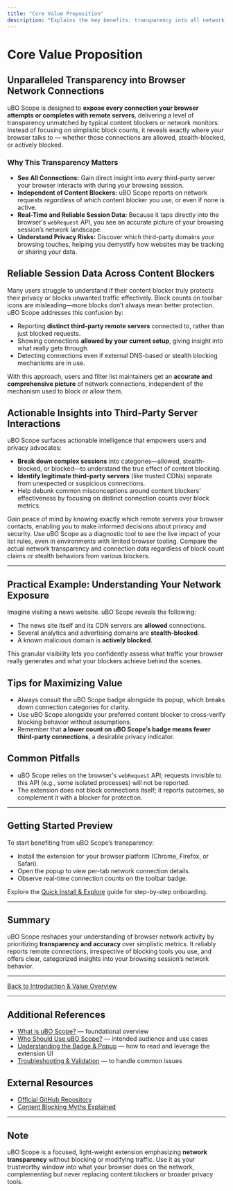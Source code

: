 ```yaml
---
title: "Core Value Proposition"
description: "Explains the key benefits: transparency into all network connections, reliable session data regardless of preferred content blocker, and actionable insights into third-party server interactions that demystify browser privacy."
---
```


# Core Value Proposition

## Unparalleled Transparency into Browser Network Connections

uBO Scope is designed to **expose every connection your browser attempts or completes with remote servers**, delivering a level of transparency unmatched by typical content blockers or network monitors. Instead of focusing on simplistic block counts, it reveals exactly where your browser talks to — whether those connections are allowed, stealth-blocked, or actively blocked.

### Why This Transparency Matters

- **See All Connections:** Gain direct insight into *every* third-party server your browser interacts with during your browsing session.
- **Independent of Content Blockers:** uBO Scope reports on network requests *regardless* of which content blocker you use, or even if none is active.
- **Real-Time and Reliable Session Data:** Because it taps directly into the browser's `webRequest` API, you see an accurate picture of your browsing session’s network landscape.
- **Understand Privacy Risks:** Discover which third-party domains your browsing touches, helping you demystify how websites may be tracking or sharing your data.

## Reliable Session Data Across Content Blockers

Many users struggle to understand if their content blocker truly protects their privacy or blocks unwanted traffic effectively. Block counts on toolbar icons are misleading—more blocks don’t always mean better protection. uBO Scope addresses this confusion by:

- Reporting **distinct third-party remote servers** connected to, rather than just blocked requests.
- Showing connections **allowed by your current setup**, giving insight into what really gets through.
- Detecting connections even if external DNS-based or stealth blocking mechanisms are in use.

With this approach, users and filter list maintainers get an **accurate and comprehensive picture** of network connections, independent of the mechanism used to block or allow them.

## Actionable Insights into Third-Party Server Interactions

uBO Scope surfaces actionable intelligence that empowers users and privacy advocates:

- **Break down complex sessions** into categories—allowed, stealth-blocked, or blocked—to understand the true effect of content blocking.
- **Identify legitimate third-party servers** (like trusted CDNs) separate from unexpected or suspicious connections.
- Help debunk common misconceptions around content blockers’ effectiveness by focusing on distinct connection counts over block metrics.


<AccordionGroup title="Common User Scenarios and Benefits">
<Accordion title="Privacy-Conscious Users">
Gain peace of mind by knowing exactly which remote servers your browser contacts, enabling you to make informed decisions about privacy and security.
</Accordion>
<Accordion title="Filter List Maintainers">
Use uBO Scope as a diagnostic tool to see the live impact of your list rules, even in environments with limited browser tooling.
</Accordion>
<Accordion title="Content Blocker Evaluators">
Compare the actual network transparency and connection data regardless of block count claims or stealth behaviors from various blockers.
</Accordion>
</AccordionGroup>

---

## Practical Example: Understanding Your Network Exposure

Imagine visiting a news website. uBO Scope reveals the following:

- The news site itself and its CDN servers are **allowed** connections.
- Several analytics and advertising domains are **stealth-blocked**.
- A known malicious domain is **actively blocked**.

This granular visibility lets you confidently assess what traffic your browser really generates and what your blockers achieve behind the scenes.

## Tips for Maximizing Value

- Always consult the uBO Scope badge alongside its popup, which breaks down connection categories for clarity.
- Use uBO Scope alongside your preferred content blocker to cross-verify blocking behavior without assumptions.
- Remember that **a lower count on uBO Scope’s badge means fewer third-party connections**, a desirable privacy indicator.

## Common Pitfalls

- uBO Scope relies on the browser's `webRequest` API; requests invisible to this API (e.g., some isolated processes) will not be reported.
- The extension does not block connections itself; it reports outcomes, so complement it with a blocker for protection.

---

## Getting Started Preview

To start benefiting from uBO Scope’s transparency:

- Install the extension for your browser platform (Chrome, Firefox, or Safari).
- Open the popup to view per-tab network connection details.
- Observe real-time connection counts on the toolbar badge.

Explore the [Quick Install & Explore](https://example.com/overview/feature-quickstart/quick-install-explore) guide for step-by-step onboarding.

---

## Summary

uBO Scope reshapes your understanding of browser network activity by prioritizing **transparency and accuracy** over simplistic metrics. It reliably reports remote connections, irrespective of blocking tools you use, and offers clear, categorized insights into your browsing session’s network behavior.

---

[Back to Introduction & Value Overview](https://example.com/overview/introduction-and-value)


---

## Additional References

- [What is uBO Scope?](https://example.com/overview/introduction-and-value/what-is-ubo-scope) — foundational overview
- [Who Should Use uBO Scope?](https://example.com/overview/introduction-and-value/who-should-use) — intended audience and use cases
- [Understanding the Badge & Popup](https://example.com/getting-started/setup-usage/interpreting-results) — how to read and leverage the extension UI
- [Troubleshooting & Validation](https://example.com/getting-started/setup-usage/troubleshooting-quick-validation) — to handle common issues

## External Resources

- [Official GitHub Repository](https://github.com/gorhill/uBO-Scope)
- [Content Blocking Myths Explained](https://example.com/overview/introduction-and-value/content-blocker-myths)


---

## Note

uBO Scope is a focused, light-weight extension emphasizing **network transparency** without blocking or modifying traffic. Use it as your trustworthy window into what your browser does on the network, complementing but never replacing content blockers or broader privacy tools.

